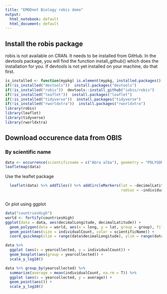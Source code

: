 ---
title: "EMODnet Biology robis demo"
output:
  html_notebook: default
  html_document: default
---

## Install the robis package

robis is not available on CRAN. It needs to be installed from GitHub. In the devtools package, you will find the function install_github() which does the installation for you. If devtools is not yet installed on your machine, do that first.

```{r installation, echo=TRUE, message=FALSE, warning=FALSE}
is_installed <- function(mypkg) is.element(mypkg, installed.packages()[,1])
if(!is_installed("devtools"))  install.packages("devtools")
if(!is_installed("robis"))  devtools::install_github("iobis/robis")
if(!is_installed("leaflet"))  install.packages("leaflet")
if(!is_installed("tidyverse"))  install.packages("tidyverse")
if(!is_installed("rworldxtra"))  install.packages("rworldxtra")
library(robis)
library(leaflet)
library(tidyverse)
library(rworldxtra)
```

## Download occurence data from OBIS

### By scientific name

```{r plotLeafletmap}
data <- occurrence(scientificname = c("Abra alba"), geometry = "POLYGON ((2.3 51, 2.3 56, 8 56, 8 51,2.3 51))")
leafletmap(data)
```







Use the leaflet package

```{r plotLeaflet}

 

  leaflet(data) %>% addTiles() %>% addCircleMarkers(lat = ~decimalLatitude, lng = ~decimalLongitude,
                                                    radius = ~individualCount/100,   clusterOptions = markerClusterOptions()) 



```




Or plot using ggplot


```{r plotGGplot}

data("countriesHigh")
world <- fortify(countriesHigh)
ggplot(data = data, aes(decimalLongitude, decimalLatitude)) +
  geom_polygon(data = world, aes(x = long, y = lat, group = group), fill = "darkgrey") +
  geom_point(aes(size = individualCount, color = scientificName)) +
  coord_quickmap(xlim = range(data$decimalLongitude), ylim = range(data$decimalLatitude))
```



```{r plot time series}

data %>% 
  ggplot (aes(x = yearcollected, y = individualCount)) + 
  geom_boxplot(aes(group = yearcollected)) + 
  scale_y_log10()

```



```{r}
data %>% group_by(yearcollected) %>% 
  summarize(average = mean(individualCount, na.rm = T)) %>%
  ggplot (aes(x = yearcollected, y = average)) + 
  geom_point(aes()) + 
  scale_y_log10()
```



